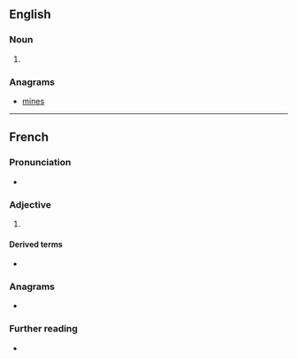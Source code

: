 ==English==

===Noun===
{{head|en|noun plural form}}

# {{plural of|mien|lang=en}}

===Anagrams===
* [[mines#English|mines]]

----

==French==

===Pronunciation===
* {{fr-IPA}}

===Adjective===
{{fr-adj-form}}

# {{lb|fr|archaic}} {{masculine plural of|lang=fr|mien||my}}

====Derived terms====
* {{l|fr|les miens||mine}}

===Anagrams===
* {{l|fr|mines}}

===Further reading===
* {{R:TLFi}}